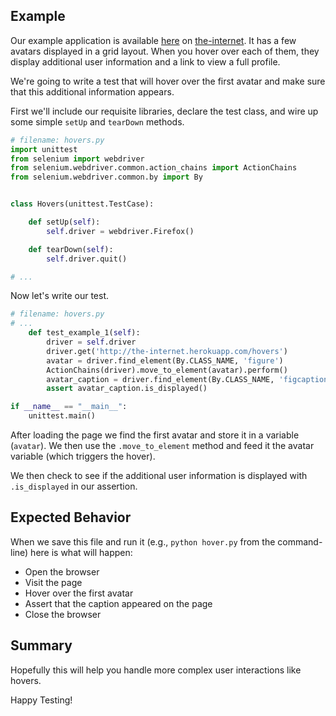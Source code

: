 ## Example

Our example application is available [here](http://the-internet.herokuapp.com/hovers) on [the-internet](http://github.com/tourdedave/the-internet). It has a few avatars displayed in a grid layout. When you hover over each of them, they display additional user information and a link to view a full profile.

We're going to write a test that will hover over the first avatar and make sure that this additional information appears.

First we'll include our requisite libraries, declare the test class, and wire up some simple `setUp` and `tearDown` methods.

```python
# filename: hovers.py
import unittest
from selenium import webdriver
from selenium.webdriver.common.action_chains import ActionChains
from selenium.webdriver.common.by import By


class Hovers(unittest.TestCase):

    def setUp(self):
        self.driver = webdriver.Firefox()

    def tearDown(self):
        self.driver.quit()

# ...
```

Now let's write our test.

```python
# filename: hovers.py
# ...
    def test_example_1(self):
        driver = self.driver
        driver.get('http://the-internet.herokuapp.com/hovers')
        avatar = driver.find_element(By.CLASS_NAME, 'figure')
        ActionChains(driver).move_to_element(avatar).perform()
        avatar_caption = driver.find_element(By.CLASS_NAME, 'figcaption')
        assert avatar_caption.is_displayed()

if __name__ == "__main__":
    unittest.main()
```

After loading the page we find the first avatar and store it in a variable (`avatar`). We then use the `.move_to_element` method and feed it the avatar variable (which triggers the hover).

We then check to see if the additional user information is displayed with `.is_displayed` in our assertion.

## Expected Behavior

When we save this file and run it (e.g., `python hover.py` from the command-line) here is what will happen:

+ Open the browser
+ Visit the page
+ Hover over the first avatar
+ Assert that the caption appeared on the page
+ Close the browser

## Summary

Hopefully this will help you handle more complex user interactions like hovers.

Happy Testing!
